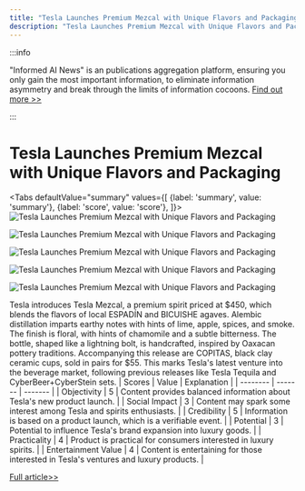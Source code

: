 ```yaml
---
title: "Tesla Launches Premium Mezcal with Unique Flavors and Packaging"
description: "Tesla Launches Premium Mezcal with Unique Flavors and Packaging"
---
```



:::info

"Informed AI News" is an publications aggregation platform, ensuring you only gain the most important information, to eliminate information asymmetry and break through the limits of information cocoons.  [Find out more >>](/)

:::

# Tesla Launches Premium Mezcal with Unique Flavors and Packaging


<Tabs
	defaultValue="summary"
	values={[
	{label: 'summary', value: 'summary'},
	{label: 'score', value: 'score'},
]}>
<TabItem value="summary">
<img
  src="https://image.informedainews.com/2024/06/Foo-Uof-1717829688-0.jpg"
  alt="Tesla Launches Premium Mezcal with Unique Flavors and Packaging"
/>

<img
  src="https://image.informedainews.com/2024/06/Foo-vG7-1717829688-1.jpg"
  alt="Tesla Launches Premium Mezcal with Unique Flavors and Packaging"
/>

<img
  src="https://image.informedainews.com/2024/06/Foo-iTR-1717829688-2.jpg"
  alt="Tesla Launches Premium Mezcal with Unique Flavors and Packaging"
/>

<img
  src="https://image.informedainews.com/2024/06/Foo-OvW-1717829688-3.jpg"
  alt="Tesla Launches Premium Mezcal with Unique Flavors and Packaging"
/>

<img
  src="https://image.informedainews.com/2024/06/Foo-XdR-1717829688-4.jpg"
  alt="Tesla Launches Premium Mezcal with Unique Flavors and Packaging"
/>



Tesla introduces Tesla Mezcal, a premium spirit priced at $450, which blends the flavors of local ESPADÍN and BICUISHE agaves. Alembic distillation imparts earthy notes with hints of lime, apple, spices, and smoke. The finish is floral, with hints of chamomile and a subtle bitterness. The bottle, shaped like a lightning bolt, is handcrafted, inspired by Oaxacan pottery traditions. Accompanying this release are COPITAS, black clay ceramic cups, sold in pairs for $55. This marks Tesla's latest venture into the beverage market, following previous releases like Tesla Tequila and CyberBeer+CyberStein sets.
</TabItem>
<TabItem value="score">
	| Scores     | Value   | Explanation |
	| -------- | ------- | ------- |
	| Objectivity  | 5    | Content provides balanced information about Tesla's new product launch.    |
	| Social Impact | 3     | Content may spark some interest among Tesla and spirits enthusiasts.    |
	| Credibility    | 5    | Information is based on a product launch, which is a verifiable event.    |
	| Potential    | 3    | Potential to influence Tesla's brand expansion into luxury goods.    |
	| Practicality    | 4    | Product is practical for consumers interested in luxury spirits.    |
	| Entertainment Value    | 4    | Content is entertaining for those interested in Tesla's ventures and luxury products.    |
</TabItem>
</Tabs>

[Full article>>](https://www.cnbeta.com.tw/articles/tech/1433909.htm)
